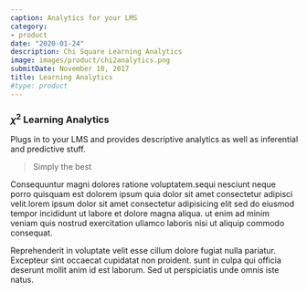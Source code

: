 ```yaml
---
caption: Analytics for your LMS
category:
- product
date: "2020-01-24"
description: Chi Square Learning Analytics
image: images/product/chi2analytics.png
submitDate: November 18, 2017
title: Learning Analytics
#type: product
---
```

### $\chi^2$ Learning Analytics

Plugs in to your LMS and provides descriptive analytics as well as inferential and predictive stuff. 

> Simply the best

Consequuntur magni dolores ratione voluptatem.sequi nesciunt neque porro quisquam est dolorem ipsum quia dolor sit amet consectetur adipisci velit.lorem ipsum dolor sit amet consectetur adipisicing elit sed do eiusmod tempor incididunt ut labore et dolore magna aliqua. ut enim ad minim veniam quis nostrud exercitation ullamco laboris nisi ut aliquip commodo consequat.

Reprehenderit in voluptate velit esse cillum dolore fugiat nulla pariatur. Excepteur sint occaecat cupidatat non proident. sunt in culpa qui officia deserunt mollit anim id est laborum. Sed ut perspiciatis unde omnis iste natus.

